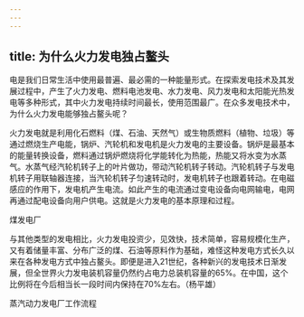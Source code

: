 ```yaml
---
---
---
```

title: 为什么火力发电独占鳌头
---




电是我们日常生活中使用最普遍、最必需的一种能量形式。在探索发电技术及其发展过程中，产生了火力发电、燃料电池发电、水力发电、风力发电和太阳能光热发电等多种形式，其中火力发电持续时间最长，使用范围最广。在众多发电技术中，为什么火力发电能够独占鳌头呢？

火力发电就是利用化石燃料（煤、石油、天然气）或生物质燃料（植物、垃圾）等通过燃烧生产电能，锅炉、汽轮机和发电机是火力发电的主要设备。锅炉是最基本的能量转换设备，燃料通过锅炉燃烧将化学能转化为热能，热能又将水变为水蒸气。水蒸气经汽轮机转子上的叶片做功，带动汽轮机转子转动。汽轮机转子与发电机转子用联轴器连接，当汽轮机转子匀速转动时，发电机转子也跟着转动。在电磁感应的作用下，发电机产生电流。如此产生的电流通过变电设备向电网输电，电网再通过配电设备向用户供电。这就是火力发电的基本原理和过程。

煤发电厂



与其他类型的发电相比，火力发电投资少，见效快，技术简单，容易规模化生产，又有着储量丰富、分布广泛的煤、石油等原料作为基础，难怪这种发电方式长久以来在各种发电方式中独占鳌头。即便是进入21世纪，各种新兴的发电技术日渐发展，但全世界火力发电装机容量仍然约占电力总装机容量的65%。在中国，这个比例将在今后相当长一段时间内保持在70%左右。（杨平雄）

蒸汽动力发电厂工作流程